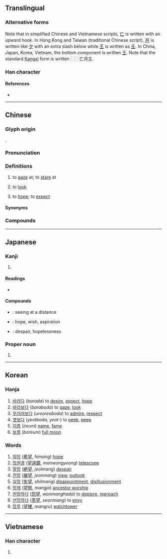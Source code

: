 {{character info/new}}
{{character info/new|0xfa93}}
{{character info/new|0x2f8d9}}
{{also|朢}}
==Translingual==
{{ja-forms|望|望|望}}

===Alternative forms===
Note that in simplified Chinese and Vietnamese scripts, [[亡]] is written with an upward hook. In Hong Kong and Taiwan (traditional Chinese script), [[月]] is written like [[夕]] with an extra slash below while [[王]] is written as [[𡈼]]. In China, Japan, Korea, Vietnam, the bottom component is written [[王]]. Note that the standard [[Kangxi]] form is written ⿱⿰亡月𡈼.

===Han character===
{{Han char|rn=74|rad=月|as=07|sn=11|four=07104|canj=YBHG,YBMG|ids=⿱⿰亡月王(GJKV),⿱⿰亡⿱夕㇔𡈼(HT)}}

====References====
* {{Han ref|kx=0505.290|dkj=14368|dj=0884.230|hdz=32080.020|uh=671B|ud=26395|bh=B1E6|bd=45542}}

----

==Chinese==
{{zh-forms|alt=朢}}

===Glyph origin===
{{Han etym}}
{{Han compound|亡|月|𡈼|ls=psc|c1=p|c2=s|c3=s}}.

===Pronunciation===
{{zh-pron
|m=wàng
|c=mong6
|h=pfs=mong
|mn=bāng/bōng
|w=3maan,3vaan
|w_note=3maan - vernacular; 3vaan - literary
|mc=y
|oc=y
|ma=
|cat=v
}}

===Definitions===
{{zh-hanzi}}

# to [[gaze]] at; to [[stare]] at
#: {{zh-x|舉-頭 望 明月，低頭 思 故鄉。|I raise my head to '''gaze''' at the bright moon and bow my head to think of my hometown.|CL|ref='''Tang Dynasty''', {{w2|zh|李白}} ({{w|Li Bai}}), {{w2|zh|靜夜思}} ("{{w|Quiet Night Thought}}")}}
# {{lb|zh|Cantonese}} to [[look]]
#: {{zh-x|我 望 嚟 望 去 都 望 唔 到{dou3-2} 喎{wo3}！|I kept '''looking''' but I still can't '''see''' it!|C}}
#: {{zh-x|望 下{haa5} 嗰度！|'''Look''' over there!|C}}
#: {{zh-x|望 左|'''look''' left ''(found on roads in Hong Kong)''|C}}
# to [[hope]]; to [[expect]]

====Synonyms====
{{zh-dial|看}}

===Compounds===
{{zh-der|品望|博望坡|一望|宿望|威望|一線希望|倚扉而望|冀望|德隆望尊|企望|巴高望上|屬望|意出望外|平隴望蜀|一望無邊|公才公望|布望|失望|仰望|地望|德高望重|不承望|在望|偷目竊望|不指望|守望|慾望|一望無垠|巴望|偵望|想望|悵望|恚望|怨望|德隆望重|德深望重|德望|得隴望蜀|得一望十|希望|彌望|張望|引頸翹望|引領而望|孔章望斗|四望|厚望|冠蓋相望|功高望重|一望無際|宮牆外望|好望角|孚眾望|寄望|倚門佇望|守望相助|名望|奢望|大喜過望|大失所望|大為失望|大失人望|名望體面|卓望|巴南牆望|人望|喜出望外|可望|德尊望重|博望侯|希望小學|北望|太公望|一望而知|凝望|僉望|倚閭之望|伏望|令望|展望|地望高華|不負眾望|望眼將穿|望洋驚嘆|登高望遠|懸懸而望|望其肩項|望族|望洋|望文生義|承望|施不望報|潛望鏡|望門妨|時望|望子成龍|望秋先零|望其項背|望斷|望塵莫及|懸望|望見|殷望|相望|望樓車|望子|望杏瞻蒲|望風承旨|欲望|沒指望|眾望所歸|時望所歸|望風而逃|望風而潰|眾所瞻望|望其肩背|朝望|望舒|望帝|望穿秋水|望風瓦解|望候|望外|東觀西望|放眼望去|毋望之禍|照望|望梅消渴|望洋興歎|旦望|戴盆望天|東張西望|萬望|望衡對宇|望日|望門寡|望祭|既望|探望|才望|柴望|望氣|望杏瞻榆|萬里之望|犀牛望月|望塵不及|望而卻步|憑高望遠|望診|碩望|矚望|望望|望諸君|望風而降|瞻望|瞭望|眾望所積|眾望有歸|眾望攸歸|眾望所依|眾望|眺望臺|眺望|望風希指|期望|望樓|白望|毋望之福|春望|熱望|拜望|槥車相望|望風而遁|望風撲影|望聞問切|望山|旗鼓相望|望鄉臺|望遠鏡頭|民望|望朔|望幸|望歲|無望|無指望|族望|瞭望山|滿望|望眼欲穿|渴望|清望|望風而走|昂首望天|月望|登樓望闕|盼望|祈望|看望|朔望月|望而生畏|沒了指望|望巴巴|瞭望臺|有望|望遠鏡|東望|指望|望彌撒|望風響應|望風而靡|望風捕影|望風披靡|望雲之情|望雲|望門投止|望門大嚼|望竿|望月|望帝啼鵑|望夫石|望塵而拜|望古遙集|望八|朔望|望梅止渴|期望值|望風|跂望|觀望|絕望|誰承望|耆儒碩望|門望|雅望|聲望|鷹覷鶻望|鶴望|素望|鵠望|資淺望輕|聞望|觀望成敗|騁望|遲回觀望|遙望|酒望子|風望|願望|遠望|項背相望|策望|騖望|觖望|首丘之望|非望|陟岵瞻望|難望項背|餒殍相望|郡望|隃望|肩背相望|翹首盼望|譽望|遷喬之望|顒望|羅望子|過望|鄉望|資望|車書相望|雲霓之望|脈望|養望|道殣相望}}

----

==Japanese==

===Kanji===
{{ja-kanji|grade=4|rs=月07}}

# {{defn|lang=ja|sort=月07}}

====Readings====
* {{ja-readings|goon=[[もう]] (mō)|kanon=[[ぼう]] (bō)|kun=[[のぞむ]] (nozomu), [[のぞみ]] (nozomi), [[もち]] (mochi)}}

====Compounds====
* {{ja-r|望遠|ぼうえん}}: seeing at a distance
* {{ja-r|希望|きぼう}}: hope, wish, aspiration
* {{ja-r|絶望|ぜつぼう}}: despair, hopelessness

===Proper noun===
{{ja-pos|のぞむ|proper}}

# {{given name|male|lang=ja|sort=のぞむ}}

----

==Korean==

===Hanja===
{{ko-hanja|hangeul=망|eumhun=|rv=mang|mr=mang|y=mang}}

# [[바라다]] (''barada'') to [[desire]], [[expect]], [[hope]]
# [[바라보다]] (''baraboda'') to [[gaze]], [[look]]
# [[우러러보다]] (''ureoreoboda'') to [[admire]], [[respect]]
# [[엿보다]] (''yeotboda, yeot-'') to [[peek]], [[peep]]
# [[이름]] (''ireum'') [[name]], [[fame]]
# [[보름]] (''boreum'') [[full moon]]

===Words===

# [[희망]] ([[希望]], ''himang'') [[hope]]
# [[망원경]] ([[望遠鏡]], ''manwongyeong'') [[telescope]]
# [[절망]] ([[絶望]], ''jeolmang'') [[despair]]
# [[전망]] ([[展望]], ''jeonmang'') [[view]], [[outlook]]
# [[실망]] ([[失望]], ''shilmang'') [[disappointment]], [[disillusionment]]
# [[망제]] ([[望祭]], ''mangje'') [[ancestor worship]]
# [[원망하다]] ([[怨望]], ''wonmanghada'') to [[deplore]], [[reproach]]
# [[선망하다]] ([[羨望]], ''seonmang'') to [[envy]]
# [[망루]] ([[望樓]], ''mangru'') [[watchtower]]

----

==Vietnamese==

===Han character===
{{vi-hantu|[[vọng]]|rs=月07}}

# {{defn|lang=vi|sort=月07}}